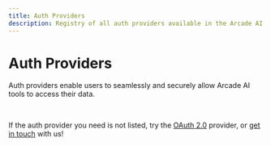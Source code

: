 ```yaml
---
title: Auth Providers
description: Registry of all auth providers available in the Arcade AI ecosystem
---
```


# Auth Providers


Auth providers enable users to seamlessly and securely allow Arcade AI tools to access their data.

<br />

<div className={styles.toolGrid}>
  <ToolCard
    name="Discord"
    image="discord"
    summary="Authorize tools and agents with Discord in a user's context"
    link="/integrations/auth/discord"
    category="Auth"
  />
  <ToolCard
    name="Dropbox"
    image="dropbox"
    summary="Authorize tools and agents with Dropbox in a user's context"
    link="/integrations/auth/dropbox"
    category="Auth"
  />
  <ToolCard
    name="GitHub"
    image="github"
    summary="Authorize tools and agents with GitHub, including private repositories"
    link="/integrations/auth/github"
    category="Auth"
  />
  <ToolCard
    name="Google"
    image="google"
    summary="Authorize tools and agents with Google: Gmail, Calendar, YouTube, Drive, and more"
    link="/integrations/auth/google"
    category="Auth"
  />
  <ToolCard
    name="LinkedIn"
    image="linkedin"
    summary="Authorize tools and agents with LinkedIn"
    link="/integrations/auth/linkedin"
    category="Auth"
  />
  <ToolCard
    name="Microsoft"
    image="msft"
    summary="Authorize tools and agents with Microsoft Graph"
    link="/integrations/auth/microsoft"
    category="Auth"
  />
  <ToolCard
    name="Slack"
    image="slack"
    summary="Authorize tools and agents with Slack"
    link="/integrations/auth/slack"
    category="Auth"
  />
  <ToolCard
    name="Spotify"
    image="spotify"
    summary="Authorize tools and agents with Spotify"
    link="/integrations/auth/spotify"
    category="Auth"
  />
  <ToolCard
    name="X"
    image="twitter"
    summary="Authorize tools and agents with X (Twitter)"
    link="/integrations/auth/x"
    category="Auth"
  />
  <ToolCard
    name="Zoom"
    image="zoom"
    summary="Authorize tools and agents with Zoom"
    link="/integrations/auth/zoom"
    category="Auth"
  />
  <ToolCard
    name="OAuth 2.0"
    image="oauth2"
    summary="Authorize tools and agents with any OAuth 2.0-compatible provider"
    link="/integrations/auth/oauth2"
    category="Auth"
  />
</div>

If the auth provider you need is not listed, try the [OAuth 2.0](/integrations/auth/oauth2) provider, or [get in touch](mailto:contact@arcade-ai.com) with us!
